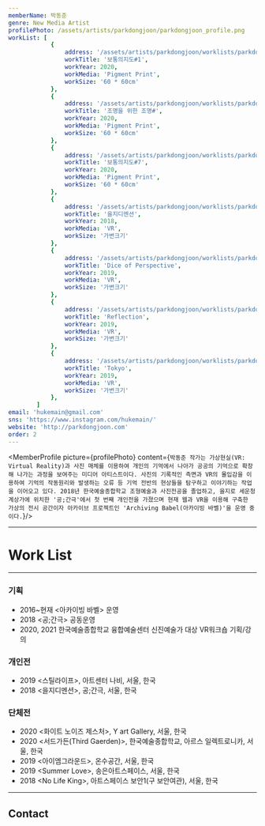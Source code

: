 ```yaml
---
memberName: 박동준
genre: New Media Artist
profilePhoto: /assets/artists/parkdongjoon/parkdongjoon_profile.png
workList: [
			{
				address: '/assets/artists/parkdongjoon/worklists/parkdongjoon_1.jpg',
				workTitle: '보통의지도#1',
				workYear: 2020,
				workMedia: 'Pigment Print',
				workSize: '60 * 60cm'
			},
			{
				address: '/assets/artists/parkdongjoon/worklists/parkdongjoon_2.jpg',
				workTitle: '조명을 위한 조명#',
				workYear: 2020,
				workMedia: 'Pigment Print',
				workSize: '60 * 60cm'
			},
			{
				address: '/assets/artists/parkdongjoon/worklists/parkdongjoon_3.jpg',
				workTitle: '보통의지도#7',
				workYear: 2020,
				workMedia: 'Pigment Print',
				workSize: '60 * 60cm'
			},
			{
				address: '/assets/artists/parkdongjoon/worklists/parkdongjoon_4.jpg',
				workTitle: '을지디멘션',
				workYear: 2018,
				workMedia: 'VR',
				workSize: '가변크기'
			},
			{
				address: '/assets/artists/parkdongjoon/worklists/parkdongjoon_5.jpg',
				workTitle: 'Dice of Perspective',
				workYear: 2019,
				workMedia: 'VR',
				workSize: '가변크기'
			},
			{
				address: '/assets/artists/parkdongjoon/worklists/parkdongjoon_6.jpg',
				workTitle: 'Reflection',
				workYear: 2019,
				workMedia: 'VR',
				workSize: '가변크기'
			},
			{
				address: '/assets/artists/parkdongjoon/worklists/parkdongjoon_7.jpg',
				workTitle: 'Tokyo',
				workYear: 2019,
				workMedia: 'VR',
				workSize: '가변크기'
			},
		]
email: 'hukemain@gmail.com'
sns: 'https://www.instagram.com/hukemain/'
website: 'http://parkdongjoon.com'
order: 2
---
```

<MemberProfile picture={profilePhoto} content={`박동준 작가는 가상현실(VR: Virtual Reality)과 사진 매체를 이용하여 개인의 기억에서 나아가 공공의 기억으로 확장해 나가는 과정을 보여주는 미디어 아티스트이다. 사진의 기록적인 측면과 VR의 몰입감을 이용하여 기억의 작동원리와 발생하는 오류 등 기억 전반의 현상들을 탐구하고 이야기하는 작업을 이어오고 있다. 2018년 한국예술종합학교 조형예술과 사진전공을 졸업하고, 을지로 세운청계상가에 위치한 '공;간극'에서 첫 번째 개인전을 가졌으며 현재 웹과 VR을 이용해 구축한 가상의 전시 공간이자 아카이브 프로젝트인 'Archiving Babel(아카이빙 바벨)'을 운영 중이다.`}/>

---
# Work List
<MemberWorklist workList={workList} />

---
### 기획
- 2016~현재 <아카이빙 바벨\> 운영
- 2018 <공;간극\> 공동운영
- 2020, 2021 한국예술종합학교 융합예술센터 신진예술가 대상 VR워크숍 기획/강의

### 개인전
- 2019 <스틸라이프\>, 아트센터 나비, 서울, 한국
- 2018 <을지디멘션\>, 공;간극, 서울, 한국

### 단체전
- 2020 <화이트 노이즈 제스처\>, Y art Gallery, 서울, 한국
- 2020 <서드가든(Third Gaerden)\>, 한국예술종합학교, 아르스 일렉트로니카, 서울, 한국
- 2019 <아이엠그라운드\>, 온수공간, 서울, 한국
- 2019 <Summer Love\>, 송은아트스페이스, 서울, 한국
- 2018 <No Life King\>, 아트스페이스 보안1(구 보안여관), 서울, 한국

---
## Contact
<MemberContact email={email} sns={sns} website={website} />
